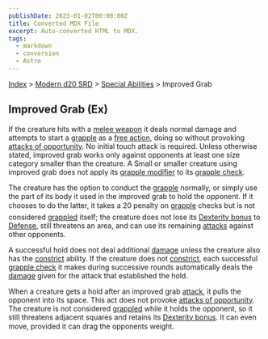 ```yaml
---
publishDate: 2023-01-02T00:00:00Z
title: Converted MDX File
excerpt: Auto-converted HTML to MDX.
tags:
  - markdown
  - conversion
  - Astro
---
```


[Index](-index) > [Modern d20 SRD](modern-d20-srd-index) > [Special Abilities](modern-d20-srd-special-abilities-index) > Improved Grab

## Improved Grab (Ex)

If the creature hits with a [melee
weapon](modern-d20-srd-equipment-equipment-weapons) it deals normal damage and attempts to start a [grapple](modern-d20-srd-combat-grapple) as a [free
action](modern-d20-srd-combat-attack-actions), doing so without provoking [attacks
of opportunity](modern-d20-srd-combat-attacks-of-opportunity). No initial touch attack is required. Unless otherwise stated, improved grab works only against opponents at least one size category smaller than the creature. A Small or smaller creature using improved grab does not apply its [grapple
modifier](modern-d20-srd-combat-grapple) to its [grapple
check](modern-d20-srd-combat-grapple).

The creature has the option to conduct the [grapple](modern-d20-srd-combat-grapple) normally, or simply use the part of its body it used in the improved grab to hold the opponent. If it chooses to do the latter, it takes a 20 penalty on [grapple](modern-d20-srd-combat-grapple) checks but is not considered [grappled](modern-d20-srd-combat-grapple) itself; the creature does not lose its [Dexterity
bonus](modern-d20-srd-basics-ability-scores) to [Defense](modern-d20-srd-combat-defense), still threatens an area, and can use its remaining [attacks](modern-d20-srd-combat-attack-actions) against other opponents.

A successful hold does not deal additional [damage](modern-d20-srd-combat-damage) unless
the creature also has the [constrict](modern-d20-srd-special-abilities-constrict) ability. If the creature does not [constrict](modern-d20-srd-special-abilities-constrict),
each successful [grapple check](modern-d20-srd-combat-grapple) it makes during successive rounds automatically
deals the [damage](modern-d20-srd-combat-damage) given for the attack that established the hold.

When a creature gets a hold after an improved grab [attack](modern-d20-srd-combat-attack-actions), it pulls the opponent into its space. This act does not provoke [attacks
of opportunity](modern-d20-srd-combat-attacks-of-opportunity). The creature is not considered [grappled](modern-d20-srd-combat-grapple) while it holds the opponent, so it still threatens adjacent squares and retains its [Dexterity
bonus](modern-d20-srd-basics-ability-scores). It can even move, provided it can drag the opponents weight.
